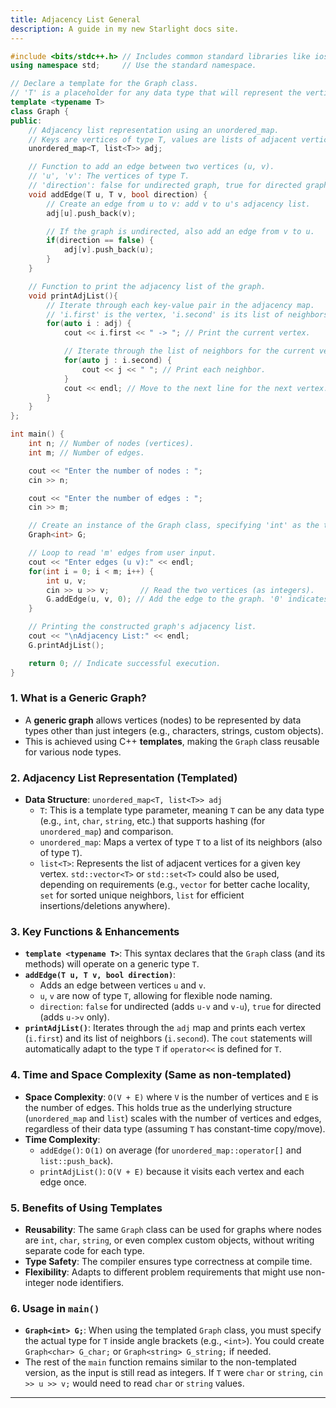 ```yaml
---
title: Adjacency List General
description: A guide in my new Starlight docs site.
---
```


```cpp
#include <bits/stdc++.h> // Includes common standard libraries like iostream, unordered_map, list.
using namespace std;     // Use the standard namespace.

// Declare a template for the Graph class.
// 'T' is a placeholder for any data type that will represent the vertices (nodes).
template <typename T>
class Graph {
public:
    // Adjacency list representation using an unordered_map.
    // Keys are vertices of type T, values are lists of adjacent vertices (also of type T).
    unordered_map<T, list<T>> adj;

    // Function to add an edge between two vertices (u, v).
    // 'u', 'v': The vertices of type T.
    // 'direction': false for undirected graph, true for directed graph.
    void addEdge(T u, T v, bool direction) {
        // Create an edge from u to v: add v to u's adjacency list.
        adj[u].push_back(v);

        // If the graph is undirected, also add an edge from v to u.
        if(direction == false) {
            adj[v].push_back(u);
        }
    }

    // Function to print the adjacency list of the graph.
    void printAdjList(){
        // Iterate through each key-value pair in the adjacency map.
        // 'i.first' is the vertex, 'i.second' is its list of neighbors.
        for(auto i : adj) {
            cout << i.first << " -> "; // Print the current vertex.

            // Iterate through the list of neighbors for the current vertex.
            for(auto j : i.second) {
                cout << j << " "; // Print each neighbor.
            }
            cout << endl; // Move to the next line for the next vertex.
        }
    }
};

int main() {
    int n; // Number of nodes (vertices).
    int m; // Number of edges.

    cout << "Enter the number of nodes : ";
    cin >> n;

    cout << "Enter the number of edges : ";
    cin >> m;

    // Create an instance of the Graph class, specifying 'int' as the type for vertices.
    Graph<int> G;

    // Loop to read 'm' edges from user input.
    cout << "Enter edges (u v):" << endl;
    for(int i = 0; i < m; i++) {
        int u, v;
        cin >> u >> v;       // Read the two vertices (as integers).
        G.addEdge(u, v, 0); // Add the edge to the graph. '0' indicates an undirected graph.
    }

    // Printing the constructed graph's adjacency list.
    cout << "\nAdjacency List:" << endl;
    G.printAdjList();

    return 0; // Indicate successful execution.
}
```


### 1\. What is a Generic Graph?

  * A **generic graph** allows vertices (nodes) to be represented by data types other than just integers (e.g., characters, strings, custom objects).
  * This is achieved using C++ **templates**, making the `Graph` class reusable for various node types.

### 2\. Adjacency List Representation (Templated)

  * **Data Structure**: `unordered_map<T, list<T>> adj`
      * `T`: This is a template type parameter, meaning `T` can be any data type (e.g., `int`, `char`, `string`, etc.) that supports hashing (for `unordered_map`) and comparison.
      * `unordered_map`: Maps a vertex of type `T` to a list of its neighbors (also of type `T`).
      * `list<T>`: Represents the list of adjacent vertices for a given key vertex. `std::vector<T>` or `std::set<T>` could also be used, depending on requirements (e.g., `vector` for better cache locality, `set` for sorted unique neighbors, `list` for efficient insertions/deletions anywhere).

### 3\. Key Functions & Enhancements

  * **`template <typename T>`**: This syntax declares that the `Graph` class (and its methods) will operate on a generic type `T`.
  * **`addEdge(T u, T v, bool direction)`**:
      * Adds an edge between vertices `u` and `v`.
      * `u`, `v` are now of type `T`, allowing for flexible node naming.
      * `direction`: `false` for undirected (adds `u-v` and `v-u`), `true` for directed (adds `u->v` only).
  * **`printAdjList()`**: Iterates through the `adj` map and prints each vertex (`i.first`) and its list of neighbors (`i.second`). The `cout` statements will automatically adapt to the type `T` if `operator<<` is defined for `T`.

### 4\. Time and Space Complexity (Same as non-templated)

  * **Space Complexity**: `O(V + E)` where `V` is the number of vertices and `E` is the number of edges. This holds true as the underlying structure (`unordered_map` and `list`) scales with the number of vertices and edges, regardless of their data type (assuming `T` has constant-time copy/move).
  * **Time Complexity**:
      * `addEdge()`: `O(1)` on average (for `unordered_map::operator[]` and `list::push_back`).
      * `printAdjList()`: `O(V + E)` because it visits each vertex and each edge once.

### 5\. Benefits of Using Templates

  * **Reusability**: The same `Graph` class can be used for graphs where nodes are `int`, `char`, `string`, or even complex custom objects, without writing separate code for each type.
  * **Type Safety**: The compiler ensures type correctness at compile time.
  * **Flexibility**: Adapts to different problem requirements that might use non-integer node identifiers.

### 6\. Usage in `main()`

  * **`Graph<int> G;`**: When using the templated `Graph` class, you must specify the actual type for `T` inside angle brackets (e.g., `<int>`). You could create `Graph<char> G_char;` or `Graph<string> G_string;` if needed.
  * The rest of the `main` function remains similar to the non-templated version, as the input is still read as integers. If `T` were `char` or `string`, `cin >> u >> v;` would need to read `char` or `string` values.

-----


